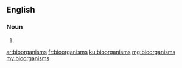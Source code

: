 ==English==

===Noun===
{{head|en}}

# {{plural of|bioorganism}}

[[ar:bioorganisms]]
[[fr:bioorganisms]]
[[ku:bioorganisms]]
[[mg:bioorganisms]]
[[my:bioorganisms]]